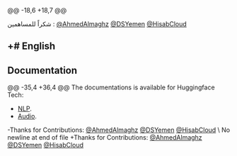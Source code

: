 @@ -18,6 +18,7 @@
 
  شكراً للمساهمين : [@AhmedAlmaghz](https://github.com/AhmedAlmaghz) [@DSYemen](https://github.com/DSYemen) [@HisabCloud](https://github.com/HisabCloud)
 
+# English
 ---------------
 ## Documentation
 
@@ -35,4 +36,4 @@ The documentations is available for Huggingface Tech:
 - [NLP](https://github.com/DSYemen/HFDocs/tree/master/pages/Courses/NLP/ar/).
 - [Audio](https://github.com/DSYemen/HFDocs/tree/master/pages/Courses/Audio/ar/).
 
-Thanks for Contributions: [@AhmedAlmaghz](https://github.com/AhmedAlmaghz) [@DSYemen](https://github.com/DSYemen) [@HisabCloud](https://github.com/HisabCloud)
\ No newline at end of file
+Thanks for Contributions: [@AhmedAlmaghz](https://github.com/AhmedAlmaghz) [@DSYemen](https://github.com/DSYemen) [@HisabCloud](https://github.com/HisabCloud)